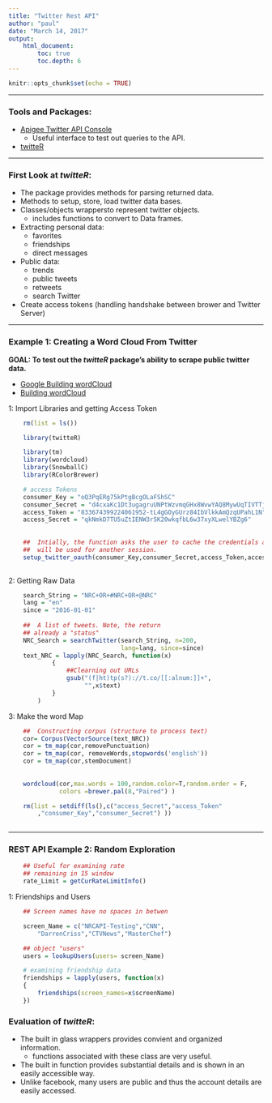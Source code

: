 ```yaml
---
title: "Twitter Rest API"
author: "paul"
date: "March 14, 2017"
output: 
    html_document:
        toc: true
        toc.depth: 6
---
```


```r
knitr::opts_chunk$set(echo = TRUE)
```


*****

### Tools and Packages:
*   [Apigee Twitter API Console](https://apigee.com/console/twitter)
    +   Useful interface to test out queries to the API.
*   [twitteR](https://cran.r-project.org/web/packages/twitteR/twitteR.pdf)


*****

### First Look at _twitteR_:
*   The package provides methods for parsing returned data.
*   Methods to setup, store, load twitter data bases.
*   Classes/objects wrappersto represent twitter objects. 
    +   includes functions to convert to Data frames.
*   Extracting personal data:
    +   favorites
    +   friendships
    +   direct messages
*   Public data:
    +   trends
    +   public tweets
    +   retweets
    +   search Twitter
*   Create access tokens 
    (handling handshake between brower and Twitter Server)


***** 


### Example 1: Creating a Word Cloud From Twitter 

__GOAL: To test out the _twitteR_ package's ability to
    scrape public twitter data.__

*   [Google Building wordCloud](https://sites.google.com/site/miningtwitter/questions/talking-about/wordclouds/wordcloud1)
*   [ Building wordCloud](https://www.r-bloggers.com/building-wordclouds-in-r/)
    
1:  Import Libraries and getting Access Token
```r
    
    rm(list = ls())

    library(twitteR)

    library(tm)
    library(wordcloud)
    library(SnowballC)
    library(RColorBrewer)

    # access Tokens
    consumer_Key = "oQ3PqERg75kPtgBcgOLaFShSC"
    consumer_Secret = "d4cxaKc1Dt3ugagruUNPtWzvmqGHx8WvwYAQ8MywUqTIVTTj9O"
    access_Token = "833674399224061952-tL4gGOyGUrz84IbVlkkAmQzqUPahL1N"
    access_Secret = "qkNmkD7TU5uZtIENW3r5K20wkqfbL6w37xyXLwelYBZg6"
    
    
    ##  Intially, the function asks the user to cache the credentials and 
    ##  will be used for another session.
    setup_twitter_oauth(consumer_Key,consumer_Secret,access_Token,access_Secret)
    
```

2:  Getting Raw Data

```r

    search_String = "NRC+OR+#NRC+OR+@NRC"
    lang = "en"
    since = "2016-01-01"
    
    ##  A list of tweets. Note, the return 
    ## already a "status"
    NRC_Search = searchTwitter(search_String, n=200, 
                               lang=lang, since=since)
    text_NRC = lapply(NRC_Search, function(x)
            {
                ##Clearning out URLs
                gsub("(f|ht)tp(s?)://t.co/[[:alnum:]]+", 
                     "",x$text)
            }
        )
```


3:  Make the word Map
```r
    
    ##  Constructing corpus (structure to process text)
    cor= Corpus(VectorSource(text_NRC))
    cor = tm_map(cor,removePunctuation)
    cor = tm_map(cor, removeWords,stopwords('english'))
    cor = tm_map(cor,stemDocument)
    
    
    wordcloud(cor,max.words = 100,random.color=T,random.order = F,
              colors =brewer.pal(8,"Paired") )
```

```r
    rm(list = setdiff(ls(),c("access_Secret","access_Token"
        ,"consumer_Key","consumer_Secret") ))
    
```


*****

### REST API Example 2: Random Exploration 

```r

    ## Useful for examining rate 
    ## remaining in 15 window
    rate_Limit = getCurRateLimitInfo()

```


1:  Friendships and Users

```r
    ## Screen names have no spaces in betwen

    screen_Name = c("NRCAPI-Testing","CNN",
        "DarrenCriss","CTVNews","MasterChef")

    ## object "users"
    users = lookupUsers(users= screen_Name)

    # examining friendship data
    friendships = lapply(users, function(x)
    {
        friendships(screen_names=x$screenName)
    })
```



### Evaluation of _twitteR_:
*   The built in glass wrappers provides
    convient and organized information. 
    +   functions associated with these class
        are very useful. 
*   The built in function provides substantial 
    details and is shown in an easily accessible
    way.
*   Unlike facebook, many users are public and thus
    the account details are easily accessed. 